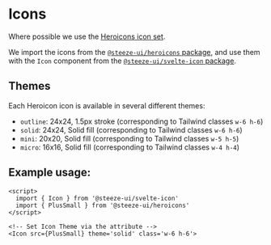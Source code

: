 
<Meta title="Ui/Icons/Icons" />

# Icons

Where possible we use the [Heroicons icon set](https://heroicons.com/).

We import the icons from the
[`@steeze-ui/heroicons` package](https://github.com/steeze-ui/icons/tree/main/packages/builders/heroicons-builder),
and use them with the `Icon` component from the
[`@steeze-ui/svelte-icon` package](https://github.com/steeze-ui/icons/tree/main/packages/components/svelte-icon).


## Themes

Each Heroicon icon is available in several different themes:

* `outline`: 24x24, 1.5px stroke (corresponding to Tailwind classes `w-6 h-6`)
* `solid`: 24x24, Solid fill (corresponding to Tailwind classes `w-6 h-6`)
* `mini`: 20x20, Solid fill (corresponding to Tailwind classes `w-5 h-5`)
* `micro`: 16x16, Solid fill (corresponding to Tailwind classes `w-4 h-4`)


## Example usage:

```
<script>
  import { Icon } from '@steeze-ui/svelte-icon'
  import { PlusSmall } from '@steeze-ui/heroicons'
</script>

<!-- Set Icon Theme via the attribute -->
<Icon src={PlusSmall} theme='solid' class='w-6 h-6'>
```